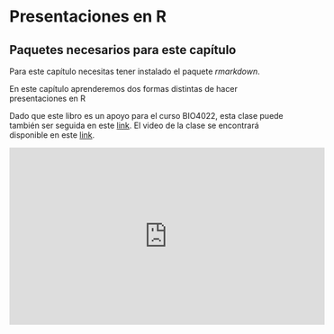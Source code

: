 # Presentaciones en R {#presentacion}

## Paquetes necesarios para este capítulo

Para este capítulo necesitas tener instalado el paquete *rmarkdown*.

En este capítulo aprenderemos dos formas distintas de hacer presentaciones en R

Dado que este libro es un apoyo para el curso BIO4022, esta clase puede también ser seguida en este [link](https://derek-corcoran-barrios.github.io/Clase7/Clase7PresentacionesEnR). El video de la clase se encontrará disponible en este [link](https://youtu.be/fgX-FV7fuxA).


<iframe width="560" height="315" src="https://www.youtube.com/embed/fgX-FV7fuxA" frameborder="0" allow="autoplay; encrypted-media" allowfullscreen></iframe>